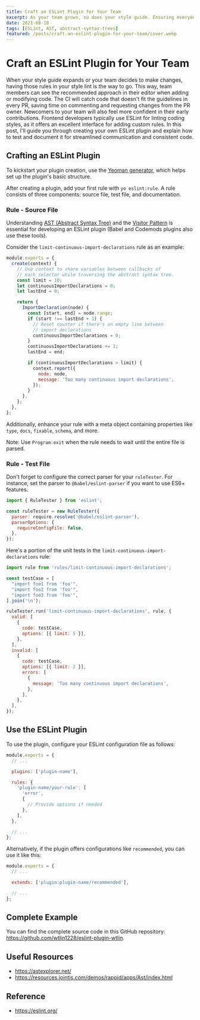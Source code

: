 ```yaml
---
title: Craft an ESLint Plugin for Your Team
excerpt: As your team grows, so does your style guide. Ensuring everyone adheres to it, especially newcomers, can be a challenge. That's where ESLint comes in! Learn how to create a custom ESLint plugin to maintain consistency in your codebase.
date: 2021-08-18
tags: [ESLint, AST, abstract-syntax-trees]
featured: /posts/craft-an-eslint-plugin-for-your-team/cover.webp
---
```


# Craft an ESLint Plugin for Your Team

When your style guide expands or your team decides to make changes, having those rules in your style lint is the way to go. This way, team members can see the recommended approach in their editor when adding or modifying code. The CI will catch code that doesn't fit the guidelines in every PR, saving time on commenting and requesting changes from the PR owner. Newcomers to your team will also feel more confident in their early contributions. Frontend developers typically use ESLint for linting coding styles, as it offers an excellent interface for adding custom rules. In this post, I'll guide you through creating your own ESLint plugin and explain how to test and document it for streamlined communication and consistent code.

## Crafting an ESLint Plugin

To kickstart your plugin creation, use the [Yeoman generator](https://www.npmjs.com/package/generator-eslint), which helps set up the plugin's basic structure.

After creating a plugin, add your first rule with `yo eslint:rule`. A rule consists of three components: source file, test file, and documentation.

### Rule - Source File

Understanding [AST (Abstract Syntax Tree)](https://en.wikipedia.org/wiki/Abstract_syntax_tree) and the [Visitor Pattern](https://en.wikipedia.org/wiki/Visitor_pattern) is essential for developing an ESLint plugin (Babel and Codemods plugins also use these tools).

Consider the `limit-continuous-import-declarations` rule as an example:

```js
module.exports = {
  create(context) {
    // Use context to share variables between callbacks of
    // each selector while traversing the abstract syntax tree.
    const limit = 10;
    let continuousImportDeclarations = 0;
    let lastEnd = 0;

    return {
      ImportDeclaration(node) {
        const [start, end] = node.range;
        if (start !== lastEnd + 1) {
          // Reset counter if there's an empty line between
          // import declarations
          continuousImportDeclarations = 0;
        }
        continuousImportDeclarations += 1;
        lastEnd = end;

        if (continuousImportDeclarations > limit) {
          context.report({
            node: node,
            message: 'Too many continuous import declarations',
          });
        }
      },
    };
  },
};
```

Additionally, enhance your rule with a meta object containing properties like `type`, `docs`, `fixable`, `schema`, and more.

Note: Use `Program:exit` when the rule needs to wait until the entire file is parsed.

### Rule - Test File

Don't forget to configure the correct parser for your `ruleTester`. For instance, set the parser to `@babel/eslint-parser` if you want to use ES6+ features.

```js
import { RuleTester } from 'eslint';

const ruleTester = new RuleTester({
  parser: require.resolve('@babel/eslint-parser'),
  parserOptions: {
    requireConfigFile: false,
  },
});
```

Here's a portion of the unit tests in the `limit-continuous-import-declarations` rule:

```js
import rule from 'rules/limit-continuous-import-declarations';

const testCase = [
  "import foo1 from 'foo'",
  "import foo2 from 'foo'",
  "import foo3 from 'foo'",
].join('\n');

ruleTester.run('limit-continuous-import-declarations', rule, {
  valid: [
    {
      code: testCase,
      options: [{ limit: 5 }],
    },
  ],
  invalid: [
    {
      code: testCase,
      options: [{ limit: 2 }],
      errors: [
        {
          message: 'Too many continuous import declarations',
        },
      ],
    },
  ],
});
```

## Use the ESLint Plugin

To use the plugin, configure your ESLint configuration file as follows:

```js
module.exports = {
  // ...

  plugins: ['plugin-name'],

  rules: {
    'plugin-name/your-rule': [
      'error',
      {
        // Provide options if needed
      },
    ],
  },

  // ...
};
```

Alternatively, if the plugin offers configurations like `recommended`, you can use it like this:

```js
module.exports = {
  // ...

  extends: ['plugin:plugin-name/recommended'],

  // ...
};
```

## Complete Example

You can find the complete source code in this GitHub repository: https://github.com/wtlin1228/eslint-plugin-wtlin.

## Useful Resources

- https://astexplorer.net/
- https://resources.jointjs.com/demos/rappid/apps/Ast/index.html

## Reference

- https://eslint.org/
